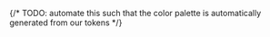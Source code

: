 
<Meta title="System/Colors" />

{/* TODO: automate this such that the color palette is automatically generated from our tokens */}

<ColorPalette>
  <ColorItem
    title="common-text"
    colors={{
      white: "#fffffff2",
      gray: "#ffffffb3",
      black: "#000000f2",
      disabled: "#ffffff66",
    }}
  />
  <ColorItem
    title="common-text-success"
    colors={{
      normal: "#3cc29a",
      hover: "#9fedd8",
    }}
  />
  <ColorItem
    title="button-accent"
    colors={{
      normal: "#1170cf",
      hover: "#0353a8",
      pressed: "#063a75"
    }}
  />
</ColorPalette>
